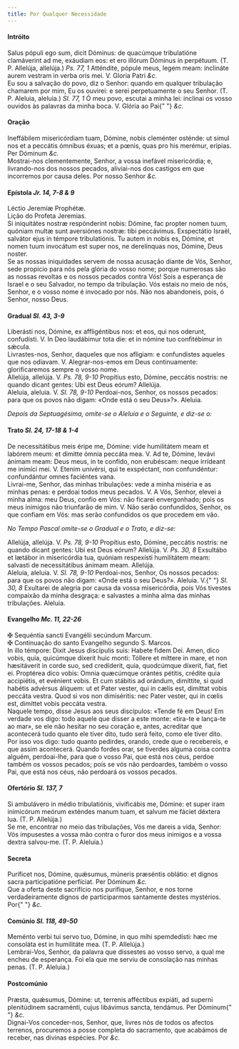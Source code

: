 ```yaml
---
title: Por Qualquer Necessidade
---
```


<h4 class="text-center">Intróito</h4>
<div class="container-fluid">
  <div class="row">
    <div class="col-6 dropcaps text-justify">
      Salus pópuli ego sum, dicit Dóminus: de quacúmque tribulatióne clamáverint
      ad me, exáudiam eos: et ero illórum Dóminus in perpétuum. (T. P. Allelúja,
      allelúja.) <em>Ps. 77, 1</em> Atténdite, pópule meus, legem meam:
      inclináte aurem vestram in verba oris mei. V. Gloria Patri <em>&c.</em>
    </div>
    <div class="col-6 dropcaps text-justify">
      Eu sou a salvação do povo, diz o Senhor: quando em qualquer tribulação
      chamarem por mim, Eu os ouvirei: e serei perpetuamente o seu Senhor. (T.
      P. Aleluia, aleluia.) <em>Sl. 77, 1</em> Ó meu povo, escutai a minha lei:
      inclinai os vosso ouvidos às palavras da minha boca. V. Glória ao Pai{" "}
      <em>&c.</em>
    </div>
  </div>
</div>

<h4 class="text-center">Oração</h4>
<div class="container-fluid">
  <div class="row">
    <div class="col-6 dropcaps text-justify">
      Ineffábilem misericórdiam tuam, Dómine, nobis cleménter osténde: ut simul
      nos et a peccátis ómnibus éxuas; et a pœnis, quas pro his merémur,
      erípias. Per Dóminum <em>&c.</em>
    </div>
    <div class="col-6 dropcaps text-justify">
      Mostrai-nos clementemente, Senhor, a vossa inefável misericórdia; e,
      livrando-nos dos nossos pecados, aliviai-nos dos castigos em que
      incorremos por causa deles. Por nosso Senhor <em>&c.</em>
    </div>
  </div>
</div>

<h4 class="text-center">
  Epístola <em>Jr. 14, 7-8 & 9</em>
</h4>
<div class="container-fluid">
  <div class="row">
    <div class="col-6 text-justify">Léctio Jeremíæ Prophétæ.</div>
    <div class="col-6 text-justify">Lição do Profeta Jeremias.</div>
    <div class="col-6 dropcaps text-justify">
      Si iniquitátes nostræ respónderint nobis: Dómine, fac propter nomen tuum,
      quóniam multæ sunt aversiónes nostræ: tibi peccávimus. Exspectátio Israël,
      salvátor ejus in témpore tribulatiónis. Tu autem in nobis es, Dómine, et
      nomen tuum invocátum est super nos, ne derelínquas nos, Dómine, Deus
      noster.
    </div>
    <div class="col-6 dropcaps text-justify">
      Se as nossas iniquidades servem de nossa acusação diante de Vós, Senhor,
      sede propício para nós pela glória do vosso nome; porque numerosas são as
      nossas revoltas e os nossos pecados contra Vós! Sois a esperança de Israel
      e o seu Salvador, no tempo da tribulação. Vós estais no meio de nós,
      Senhor, e o vosso nome é invocado por nós. Não nos abandoneis, pois, ó
      Senhor, nosso Deus.
    </div>
  </div>
</div>

<h4 class="text-center">
  Gradual <em>Sl. 43, 3-9</em>
</h4>
<div class="container-fluid">
  <div class="row">
    <div class="col-6 dropcaps text-justify">
      Liberásti nos, Dómine, ex affligéntibus nos: et eos, qui nos oderunt,
      confudísti. V. In Deo laudábimur tota die: et in nómine tuo confitébimur
      in sǽcula.
    </div>
    <div class="col-6 dropcaps text-justify">
      Livrastes-nos, Senhor, daqueles que nos afligiam: e confundistes aqueles
      que nos odiavam. V. Alegrar-nos-emos em Deus continuamente: glorificaremos
      sempre o vosso nome.
    </div>
    <div class="col-6 text-justify">
      Allelúja, allelúja. V. <em>Ps. 78, 9-10</em> Propítius esto, Dómine,
      peccátis nostris: ne quando dicant gentes: Ubi est Deus eórum? Allelúja.
    </div>
    <div class="col-6 text-justify">
      Aleluia, aleluia. V. <em>Sl. 78, 9-10</em> Perdoai-nos, Senhor, os nossos
      pecados: para que os povos não digam: «Onde está o seu Deus»?». Aleluia.
    </div>
  </div>
</div>

<em>Depois da Septuagésima, omite-se o Aleluia e o Seguinte, e diz-se o:</em>

<h4 class="text-center">
  Trato <em>Sl. 24, 17-18 & 1-4</em>
</h4>
<div class="container-fluid">
  <div class="row">
    <div class="col-6 dropcaps text-justify">
      De necessitátibus meis éripe me, Dómine: vide humilitátem meam et labórem
      meum: et dimitte ómnia peccáta mea. V. Ad te, Dómine, levávi ánimam meam:
      Deus meus, in te confído, non erubéscam: neque irrídeant me inimíci mei.
      V. Etenim univérsi, qui te exspéctant, non confundéntur: confundántur
      omnes faciéntes vana.
    </div>
    <div class="col-6 dropcaps text-justify">
      Livrai-me, Senhor, das minhas tribulações: vede a minha miséria e as
      minhas penas: e perdoai todos meus pecados. V. A Vós, Senhor, elevei a
      minha alma: meu Deus, confio em Vós: não ficarei envergonhado; pois os
      meus inimigos não triunfarão de mim. V. Não serão confundidos, Senhor, os
      que confiam em Vós: mas serão confundidos os que procedem em vão.
    </div>
  </div>
</div>

<em>No Tempo Pascal omite-se o Gradual e o Trato, e diz-se:</em>

<div class="container-fluid">
  <div class="row">
    <div class="col-6 text-justify">
      Allelúja, allelúja. V. <em>Ps. 78, 9-10</em> Propítius esto, Dómine,
      peccátis nostris: ne quando dicant gentes: Ubi est Deus eórum? Allelúja.
      V. <em>Ps. 30, 8</em> Exsultábo et lætábor in misericórdia tua, quóniam
      respexísti humilitátem meam: salvasti de necessitátibus ánimam meam.
      Allelúja.
    </div>
    <div class="col-6 text-justify">
      Aleluia, aleluia. V. <em>Sl. 78, 9-10</em> Perdoai-nos, Senhor, Os nossos
      pecados: para que os povos não digam: «Onde está o seu Deus?». Aleluia. V.{" "}
      <em>Sl. 30, 8</em> Exultarei de alegria por causa da vossa misericórdia,
      pois Vós tivestes compaixão da minha desgraça: e salvastes a minha alma
      das minhas tribulações. Aleluia.
    </div>
  </div>
</div>

<h4 class="text-center">
  Evangelho <em>Mc. 11, 22-26</em>
</h4>
<div class="container-fluid">
  <div class="row">
    <div class="col-6 text-justify">
      <span class="text-danger">&#10016;</span> Sequéntia sancti Evangélii
      secúndum Marcum.
    </div>
    <div class="col-6 text-justify">
      <span class="text-danger">&#10016;</span> Continuação do santo Evangelho
      segundo S. Marcos.
    </div>
    <div class="col-6 dropcaps text-justify">
      In illo témpore: Dixit Jesus discípulis suis: Habete fidem Dei. Amen, dico
      vobis, quia, quicúmque díxerit huic monti: Tóllere et míttere in mare, et
      non hæsitáverit in corde suo, sed credíderit, quia, quodcúmque díxerit,
      fiat, fiet ei. Proptérea dico vobis: Omnia quæcúmque orántes pétitis,
      crédite quia accipiétis, et evénient vobis. Et cum stábitis ad orándum,
      dimíttite, si quid habétis advérsus áliquem: ut et Pater vester, qui in
      cælis est, dimíttat vobis peccáta vestra. Quod si vos non dimiséritis: nec
      Pater vester, qui in cœlis est, dimíttet vobis peccáta vestra.
    </div>
    <div class="col-6 dropcaps text-justify">
      Naquele tempo, disse Jesus aos seus discípulos: «Tende fé em Deus! Em
      verdade vos digo: todo aquele que disser a este monte: «tira-te e lança-te
      ao mar», se ele não hesitar no seu coração e, antes, acreditar que
      acontecerá tudo quanto ele tiver dito, tudo será feito, como ele tiver
      dito. Por isso vos digo: tudo quanto pedirdes, orando, crede que o
      recebereis, e que assim acontecerá. Quando fordes orar, se tiverdes alguma
      coisa contra alguém, perdoai-lhe, para que o vosso Pai, que está nos céus,
      perdoe também os vossos pecados; pois se vós não perdoardes, também o
      vosso Pai, que está nos céus, não perdoará os vossos pecados.
    </div>
  </div>
</div>

<h4 class="text-center">
  Ofertório <em>Sl. 137, 7</em>
</h4>
<div class="container-fluid">
  <div class="row">
    <div class="col-6 dropcaps text-justify">
      Si ambulávero in médio tribulatiónis, vivificábis me, Dómine: et super
      iram inimicórum meórum exténdes manum tuam, et salvum me fáciet déxtera
      lua. (T. P. Allelúja.)
    </div>
    <div class="col-6 dropcaps text-justify">
      Se me, encontrar no meio das tribulações, Vós me dareis a vida, Senhor:
      Vós impusestes a vossa mão contra o furor dos meus inimigos e a vossa
      dextra salvou-me. (T. P. Aleluia.)
    </div>
  </div>
</div>

<h4 class="text-center">Secreta</h4>
<div class="container-fluid">
  <div class="row">
    <div class="col-6 dropcaps text-justify">
      Puríficet nos, Dómine, quǽsumus, múneris præséntis oblátio: et dignos
      sacra participatióne perfíciat. Per Dóminum <em>&c.</em>
    </div>
    <div class="col-6 dropcaps text-justify">
      Que a oferta deste sacrifício nos purifique, Senhor, e nos torne
      verdadeiramente dignos de participarmos santamente destes mystérios. Por{" "}
      <em>&c.</em>
    </div>
  </div>
</div>

<h4 class="text-center">
  Comúnio <em>Sl. 118, 49-50</em>
</h4>
<div class="container-fluid">
  <div class="row">
    <div class="col-6 dropcaps text-justify">
      Meménto verbi tui servo tuo, Dómine, in quo mihi spemdedísti: hæc me
      consoláta est in humilitáte mea. (T. P. Allelúja.)
    </div>
    <div class="col-6 dropcaps text-justify">
      Lembrai-Vos, Senhor, da palavra que dissestes ao vosso servo, a qual me
      encheu de esperança. Foi ela que me serviu de consolação nas minhas penas.
      (T. P. Aleluia.)
    </div>
  </div>
</div>

<h4 class="text-center">Postcomúnio</h4>
<div class="container-fluid">
  <div class="row">
    <div class="col-6 dropcaps text-justify">
      Præsta, quǽsumus, Dómine: ut, terrenis afféctibus expiáti, ad superni
      plenitúdinem sacraménti, cujus libávimus sancta, tendámus. Per Dóminum{" "}
      <em>&c.</em>
    </div>
    <div class="col-6 dropcaps text-justify">
      Dignai-Vos conceder-nos, Senhor, que, livres nós de todos os afectos
      terrenos, procuremos a posse completa do sacramento, que acabámos de
      receber, nas divinas espécies. Por <em>&c.</em>
    </div>
  </div>
</div>
